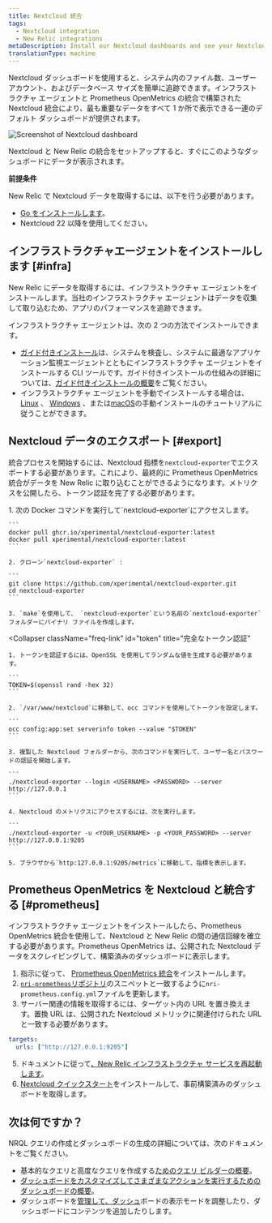 ```yaml
---
title: Nextcloud 統合
tags:
  - Nextcloud integration
  - New Relic integrations
metaDescription: Install our Nextcloud dashboards and see your Nextcloud performance data in New Relic.
translationType: machine
---
```



Nextcloud ダッシュボードを使用すると、システム内のファイル数、ユーザー アカウント、およびデータベース サイズを簡単に追跡できます。インフラストラクチャ エージェントと Prometheus OpenMetrics の統合で構築された Nextcloud 統合により、最も重要なデータをすべて 1 か所で表示できる一連のデフォルト ダッシュボードが提供されます。

<img
  title="Screenshot of Nextcloud dashboard"
  src={infrastructureNextcloudIntegration}
/>

<figcaption>
  Nextcloud と New Relic の統合をセットアップすると、すぐにこのようなダッシュボードにデータが表示されます。
</figcaption>

**前提条件**

New Relic で Nextcloud データを取得するには、以下を行う必要があります。

* [Go をインストールします](https://go.dev/doc/install)。
* Nextcloud 22 以降を使用してください。

## インフラストラクチャエージェントをインストールします [#infra]

New Relic にデータを取得するには、インフラストラクチャ エージェントをインストールします。当社のインフラストラクチャ エージェントはデータを収集して取り込むため、アプリのパフォーマンスを追跡できます。

インフラストラクチャ エージェントは、次の 2 つの方法でインストールできます。

* [ガイド付きインストール](https://one.newrelic.com/nr1-core?state=4f81feab-35f7-e97e-9903-52510f8542bd)は、システムを検査し、システムに最適なアプリケーション監視エージェントとともにインフラストラクチャ エージェントをインストールする CLI ツールです。ガイド付きインストールの仕組みの詳細については、[ガイド付きインストールの概要](/docs/infrastructure/host-integrations/installation/new-relic-guided-install-overview)をご覧ください。
* インフラストラクチャ エージェントを手動でインストールする場合は、 [Linux](/docs/infrastructure/install-infrastructure-agent/linux-installation/install-infrastructure-monitoring-agent-linux) 、 [Windows](/docs/infrastructure/install-infrastructure-agent/windows-installation/install-infrastructure-monitoring-agent-windows/) 、または[macOS](/docs/infrastructure/install-infrastructure-agent/macos-installation/install-infrastructure-monitoring-agent-macos/)の手動インストールのチュートリアルに従うことができます。

## Nextcloud データのエクスポート [#export]

統合プロセスを開始するには、Nextcloud 指標を`nextcloud-exporter`でエクスポートする必要があります。これにより、最終的に Prometheus OpenMetrics 統合がデータを New Relic に取り込むことができるようになります。メトリクスを公開したら、トークン認証を完了する必要があります。

<CollapserGroup>
  <Collapser
    className="freq-link"
    id="export"
    title="Nextcloud データをエクスポートする"
  >
    1. 次の Docker コマンドを実行して`nextcloud-exporter`にアクセスします。

    ```
    docker pull ghcr.io/xperimental/nextcloud-exporter:latest
    docker pull xperimental/nextcloud-exporter:latest
    ```

    2. クローン`nextcloud-exporter` :

    ```
    git clone https://github.com/xperimental/nextcloud-exporter.git
    cd nextcloud-exporter
    ```

    3. `make`を使用して、 `nextcloud-exporter`という名前の`nextcloud-exporter`フォルダーにバイナリ ファイルを作成します。
  </Collapser>

  <Collapser
    className="freq-link"
    id="token"
    title="完全なトークン認証"
  >
    1. トークンを認証するには、OpenSSL を使用してランダムな値を生成する必要があります。

    ```
    TOKEN=$(openssl rand -hex 32)
    ```

    2. `/var/www/nextcloud`に移動して、occ コマンドを使用してトークンを設定します。

    ```
    occ config:app:set serverinfo token --value "$TOKEN"
    ```

    3. 複製した Nextcloud フォルダーから、次のコマンドを実行して、ユーザー名とパスワードの認証を開始します。

    ```
    ./nextcloud-exporter --login <USERNAME> <PASSWORD> --server http://127.0.0.1
    ```

    4. Nextcloud のメトリクスにアクセスするには、次を実行します。

    ```
    ./nextcloud-exporter -u <YOUR_USERNAME> -p <YOUR_PASSWORD> --server http://127.0.0.1:9205
    ```

    5. ブラウザから`http:127.0.0.1:9205/metrics`に移動して、指標を表示します。
  </Collapser>
</CollapserGroup>

## Prometheus OpenMetrics を Nextcloud と統合する [#prometheus]

インフラストラクチャ エージェントをインストールしたら、Prometheus OpenMetrics 統合を使用して、Nextcloud と New Relic の間の通信回線を確立する必要があります。Prometheus OpenMetrics は、公開された Nextcloud データをスクレイピングして、構築済みのダッシュボードに表示します。

1. 指示に従って、 [Prometheus OpenMetrics 統合](/docs/infrastructure/prometheus-integrations/install-configure-openmetrics/install-update-or-uninstall-your-prometheus-openmetrics-integration)をインストールします。
2. [`nri-prometheus`リポジトリ](https://github.com/newrelic/nri-prometheus/blob/main/configs/nri-prometheus-config.yml.sample)のスニペットと一致するように`nri-prometheus.config.yml`ファイルを更新します。
3. サーバー関連の情報を取得するには、ターゲット内の URL を置き換えます。置換 URL は、公開された Nextcloud メトリックに関連付けられた URL と一致する必要があります。

```yml
targets:
  urls: ["http://127.0.0.1:9205"]
```

5. ドキュメントに従って[、New Relic インフラストラクチャ サービスを再起動します](/docs/infrastructure/install-infrastructure-agent/manage-your-agent/start-stop-restart-infrastructure-agent)。
6. [Nextcloud クイックスタート](https://newrelic.com/instant-observability/nextcloud)をインストールして、事前構築済みのダッシュボードを取得します。

## 次は何ですか？

NRQL クエリの作成とダッシュボードの生成の詳細については、次のドキュメントをご覧ください。

* 基本的なクエリと高度なクエリを作成する[ためのクエリ ビルダーの概要](/docs/query-your-data/explore-query-data/query-builder/introduction-query-builder)。
* [ダッシュボードをカスタマイズしてさまざまなアクションを実行するためのダッシュボードの概要](/docs/query-your-data/explore-query-data/dashboards/introduction-dashboards)。
* ダッシュボードを[管理して、ダッシュ](/docs/query-your-data/explore-query-data/dashboards/manage-your-dashboard)ボードの表示モードを調整したり、ダッシュボードにコンテンツを追加したりします。